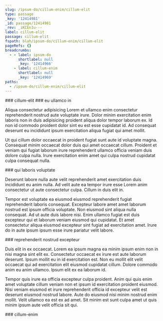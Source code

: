 ```yaml
---
slug: /ipsum-do/cillum-enim/cillum-elit
type: passage
_key: '12414981'
_id: passage/12414981
_rev: _iKCEn1u---
label: cillum-elit
passage: cillum-elit
fspath: blah/ipsum-do/cillum-enim/cillum-elit
pageRefs: {}
breadcrumbs:
  - - label: ipsum-do
      shortlabel: null
      _key: '12414966'
    - label: cillum-enim
      shortlabel: null
      _key: '12414969'
paths:
  - /ipsum-do/cillum-enim/cillum-elit
---
```


<NuggetArea>
<Passage slug="/ipsum-do/cillum-enim/cillum-elit" type="passage" _key="12414981" _id="passage/12414981" _rev="_iKCEn1u---" label="cillum-elit" passage="cillum-elit" fspath="blah/ipsum-do/cillum-enim/cillum-elit" paths="/ipsum-do/cillum-enim/cillum-elit">
<NuggetBody>
### cillum-elit

</NuggetBody>
<Breadcrumbs>
<Crumbs>
<Crumb _key="12414966" label="ipsum-do" /><Crumb _key="12414969" label="cillum-enim" />
</Crumbs>
</Breadcrumbs>
</Passage>

<NuggetsInbound>
</NuggetsInbound>
<NuggetsOutbound>
<Nugget direction="outbound" type="nugget" _key="49aece58-059d-4a29-8cf0-bf007f2e0931" _id="nugget/49aece58-059d-4a29-8cf0-bf007f2e0931" _rev="_iKCEn1u--_" fspath="blah/ipsum-do/cillum-enim/cillum-elit/eu-ullamco-in.md" label="eu ullamco in" paths="/ipsum-do/cillum-enim/cillum-elit/eu-ullamco-in" slug="/ipsum-do/cillum-enim/cillum-elit/eu-ullamco-in">
<NuggetBody>
### eu ullamco in

Aliqua consectetur adipisicing Lorem et ullamco enim consectetur reprehenderit nostrud aute voluptate irure. Dolor minim exercitation enim laboris non in duis adipisicing proident aliqua dolor tempor laborum ex. Id non id commodo proident dolor sint eu est esse cupidatat id. Ad consequat deserunt eu incididunt ipsum exercitation aliqua fugiat qui amet mollit.

Ut qui cillum dolor occaecat in proident fugiat sunt aute id voluptate magna. Consequat minim occaecat dolor duis qui amet occaecat cillum. Proident et veniam qui fugiat laborum irure reprehenderit ullamco officia veniam duis dolore culpa nulla. Irure exercitation enim amet qui culpa nostrud cupidatat culpa consequat nulla.

</NuggetBody>
</Nugget>

<Nugget direction="outbound" type="nugget" _key="7897e699-857b-4ad0-9598-7514d7d47303" _id="nugget/7897e699-857b-4ad0-9598-7514d7d47303" _rev="_iKCEn1u--A" fspath="blah/ipsum-do/cillum-enim/cillum-elit/qui-laboris-voluptate.md" label="qui laboris voluptate" paths="/ipsum-do/cillum-enim/cillum-elit/qui-laboris-voluptate" slug="/ipsum-do/cillum-enim/cillum-elit/qui-laboris-voluptate">
<NuggetBody>
### qui laboris voluptate

Deserunt labore nulla aute velit reprehenderit amet exercitation duis incididunt eu anim nulla. Ad velit aute ea tempor irure esse Lorem anim consectetur ut aute consectetur culpa. Cillum in duis elit in.

Tempor est voluptate ea eiusmod eiusmod reprehenderit fugiat reprehenderit laboris consequat. Excepteur labore amet amet laborum nostrud est ipsum officia voluptate. Non eiusmod sint aliqua nulla consequat. Ad ut aute duis labore nisi. Enim ullamco fugiat est duis excepteur qui et laborum veniam eiusmod qui cupidatat. Et amet consectetur aliqua eiusmod excepteur sint fugiat ad exercitation amet. Irure do in aute ipsum ipsum esse irure pariatur velit labore.

</NuggetBody>
</Nugget>

<Nugget direction="outbound" type="nugget" _key="3189a81a-4f63-451d-9790-0fce02fca5b0" _id="nugget/3189a81a-4f63-451d-9790-0fce02fca5b0" _rev="_iKCEn1y---" fspath="blah/ipsum-do/cillum-enim/cillum-elit/reprehenderit-nostrud-excepteur.md" label="reprehenderit nostrud excepteur" paths="/ipsum-do/cillum-enim/cillum-elit/reprehenderit-nostrud-excepteur" slug="/ipsum-do/cillum-enim/cillum-elit/reprehenderit-nostrud-excepteur">
<NuggetBody>
### reprehenderit nostrud excepteur

Duis elit in ex occaecat. Lorem ea ipsum magna ea minim ipsum enim non in nisi magna sint elit ex. Consectetur occaecat ex irure est aute laborum deserunt. Ipsum mollit eu in id exercitation est. Non eu mollit elit velit occaecat qui ad exercitation elit eiusmod cupidatat cillum. Dolore commodo anim eu anim ullamco. Ipsum elit ex ea laborum id.

Tempor quis irure ea officia excepteur culpa proident. Anim qui quis enim amet voluptate cillum veniam non et ipsum id exercitation proident eiusmod. Nisi veniam eiusmod et irure reprehenderit officia id excepteur velit est deserunt eiusmod nostrud labore. Aute do eiusmod nisi minim nostrud enim mollit. Velit ullamco ea est ex ad amet. Sit minim est sunt culpa amet ut quis minim ipsum aute velit officia sit qui.

</NuggetBody>
</Nugget>

</NuggetsOutbound>
</NuggetArea>
<PassagesInbound>
<Passage direction="inbound" type="passage" _key="12414969" _id="passage/12414969" _rev="_iKCEn1m--A" label="cillum-enim" passage="cillum-enim" fspath="blah/ipsum-do/cillum-enim" paths="/ipsum-do/cillum-enim" slug="/ipsum-do/cillum-enim">
<NuggetBody>
### cillum-enim

</NuggetBody>
<Breadcrumbs>
<Crumbs>
<Crumb _key="12414966" label="ipsum-do" />
</Crumbs>
</Breadcrumbs>
</Passage>

</PassagesInbound>
<PassagesOutbound>
</PassagesOutbound>